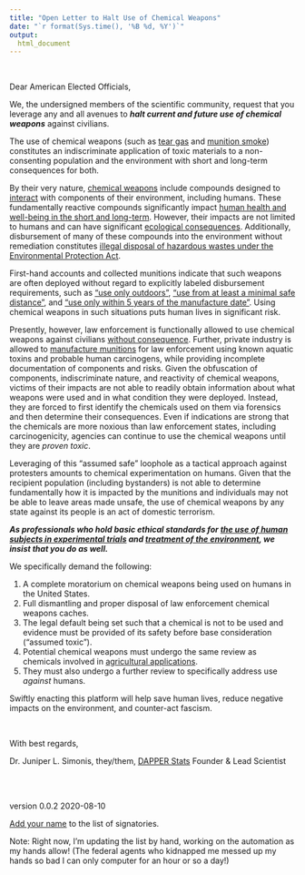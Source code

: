 ```yaml
---
title: "Open Letter to Halt Use of Chemical Weapons"
date: "`r format(Sys.time(), '%B %d, %Y')`"
output:
  html_document
---
```


<br>

Dear American Elected Officials,

We, the undersigned members of the scientific community, request that you leverage any and all avenues to ***halt current and future use of chemical weapons*** against civilians.

The use of chemical weapons (such as [tear gas](https://en.wikipedia.org/wiki/Tear_gas) and [munition smoke](https://en.wikipedia.org/wiki/Hexachloroethane)) constitutes an indiscriminate application of toxic materials to a non-consenting population and the environment with short and long-term consequences for both. 

By their very nature, [chemical weapons](https://en.wikipedia.org/wiki/Chemical_weapon) include compounds designed to [interact](https://en.wikipedia.org/wiki/Chemical_reaction) with components of their environment, including humans.
These fundamentally reactive compounds significantly impact [human health and well-being in the short and long-term](https://www.dontshootpdx.org/riot-control-agents-report/).
However, their impacts are not limited to humans and can have significant [ecological consequences](https://www.cbc.ca/radio/asithappens/how-norwegian-trees-tell-the-story-of-a-cloaked-nazi-war-ship-1.4616295).
Additionally, disbursement of many of these compounds into the environment without remediation constitutes [illegal disposal of hazardous wastes under the Environmental Protection Act](https://www.epa.gov/hw/learn-basics-hazardous-waste).


First-hand accounts and collected munitions indicate that such weapons are often deployed without regard to explicitly labeled disbursement requirements, such as ["use only outdoors"](https://www.oregonlive.com/crime/2020/07/downtown-jail-inmates-hitting-panic-buttons-due-to-tear-gas-wafting-into-cells-lawyers-say.html), ["use from at least a minimal safe distance"](https://www.cosmopolitan.com/politics/a33450374/black-lives-matter-protests-portland-oregon-stormtroopers-federal-agents/), and ["use only within 5 years of the manufacture date"](https://www.portlandmercury.com/blogtown/2020/08/04/28698841/protesters-and-lawmakers-are-concerned-about-the-effects-of-expired-tear-gas).
Using chemical weapons in such situations puts human lives in significant risk.

Presently, however, law enforcement is functionally allowed to use chemical weapons against civilians [without consequence](https://www.kptv.com/news/study-tracks-use-of-tear-gas-as-portland-nears-70-days-of-protests/article_963a57c6-d6a8-11ea-93b6-df94059985fc.html).
Further, private industry is allowed to [manufacture munitions](https://www.defense-technology.com/product/maximum-smoke-hc-large-style-canister/) for law enforcement using known aquatic toxins and probable human carcinogens, while providing incomplete documentation of components and risks.
Given the obfuscation of components, indiscriminate nature, and reactivity of chemical weapons, victims of their impacts are not able to readily obtain information about what weapons were used and in what condition they were deployed.
Instead, they are forced to first identify the chemicals used on them via forensics and then determine their consequences.
Even if indications are strong that the chemicals are more noxious than law enforcement states, including carcinogenicity, agencies can continue to use the chemical weapons until they are *proven toxic*.

Leveraging of this "assumed safe" loophole as a tactical approach against protesters amounts to chemical experimentation on humans.
Given that the recipient population (including bystanders) is not able to determine fundamentally how it is impacted by the munitions and individuals may not be able to leave areas made unsafe, the use of chemical weapons by any state against its people is an act of domestic terrorism. 

***As professionals who hold basic ethical standards for [the use of human subjects in experimental trials](https://www.fda.gov/patients/clinical-trials-what-patients-need-know/informed-consent-clinical-trials) and [treatment of the environment](https://www.epa.gov/node/127431_), we insist that you do as well.***

We specifically demand the following:

1. A complete moratorium on chemical weapons being used on humans in the United States. 
2. Full dismantling and proper disposal of law enforcement chemical weapons caches.
3. The legal default being set such that a chemical is not to be used and evidence must be provided of its safety before base consideration ("assumed toxic").
4. Potential chemical weapons must undergo the same review as chemicals involved in [agricultural applications](https://www.fda.gov/food/chemicals-metals-pesticides-food/chemicals).
5. They must also undergo a further review to specifically address use *against* humans.

Swiftly enacting this platform will help save human lives, reduce negative impacts on the environment, and counter-act fascism.

<br>

With best regards,


Dr. Juniper L. Simonis, they/them, [DAPPER Stats](https://www.dapperstats.com) Founder & Lead Scientist

<br>
<br>

version 0.0.2 2020-08-10

[Add your name](https://forms.gle/U2h1rZFdPxouW4SFA) to the list of signatories.

Note: Right now, I'm updating the list by hand, working on the automation as my hands allow! 
(The federal agents who kidnapped me messed up my hands so bad I can only computer for an hour or so a day!)